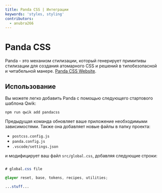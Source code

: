 ```yaml
---
title: Panda CSS | Интеграции
keywords: 'styles, styling'
contributors:
  - anubra266
---
```


# Panda CSS

Panda - это механизм стилизации, который генерирует примитивы стилизации для создания атомарного CSS и решений в типобезопасной и читабельной манере. [Panda CSS Website](https://panda-css.com/).

## Использование

Вы можете легко добавить Panda с помощью следующего стартового шаблона Qwik:

```shell
npm run qwik add pandacss
```

Предыдущая команда обновляет ваше приложение необходимыми зависимостями. Также она добавляет новые файлы в папку проекта:

- `postcss.config.js`
- `panda.config.js`
- `.vscode/settings.json`

и модифицирует ваш файл `src/global.css`, добавляя следующие строки:

```css title="src/global.css"

# global.css file

@layer reset, base, tokens, recipes, utilities;

...stuff...

```
